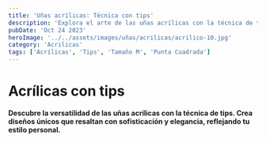 ```yaml
---
title: 'Uñas acrílicas: Técnica con tips'
description: 'Explora el arte de las uñas acrílicas con la técnica de tips. Personaliza tu estilo con diseños únicos y creativos que destacan con elegancia y sofisticación.'
pubDate: 'Oct 24 2023'
heroImage: '../../assets/images/uñas/acrilicas/acrilico-10.jpg'
category: 'Acrilicas'
tags: ['Acrílicas', 'Tips', 'Tamaño M', 'Punta Cuadrada']
---
```


# Acrílicas con tips

**Descubre la versatilidad de las uñas acrílicas con la técnica de tips. Crea diseños únicos que resaltan con sofisticación y elegancia, reflejando tu estilo personal.**
